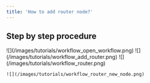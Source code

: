 ```yaml
---
title: 'How to add router node?'
---
```


## Step by step procedure

<Steps>
  <Step title="Open your workflow.">
    ![](/images/tutorials/workflow_open_workflow.png)
  </Step>

  <Step title="If a router is not present in your workflow, add the router module.">
    ![](/images/tutorials/workflow_add_router.png)
  </Step>

  <Step title="If a router is present on your workflow, just click on the router module. And it will add a new node.">
    ![](/images/tutorials/workflow_router.png)

    ![](/images/tutorials/workflow_router_new_node.png)
  </Step>
</Steps>

##